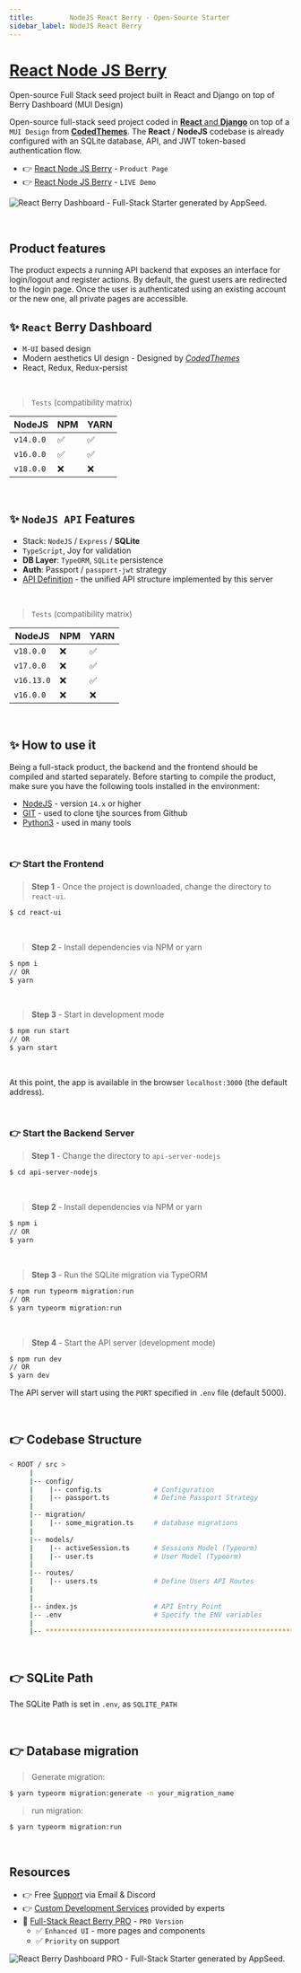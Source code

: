 ```yaml
---
title:         NodeJS React Berry - Open-Source Starter
sidebar_label: NodeJS React Berry
---
```


# [React Node JS Berry](https://appseed.us/product/berry-dashboard/api-server-nodejs/react/)

<SubHeading> Open-source Full Stack seed project built in React and Django on top of Berry Dashboard (MUI Design)</SubHeading>

Open-source full-stack seed project coded in [**React** and **Django**](https://appseed.us/product/berry-dashboard/api-server-nodejs/react/) on top of a `MUI Design` from **[CodedThemes](https://codedthemes.com/?ref=appseed)**. 
The **React** / **NodeJS** codebase is already configured with an SQLite database, API, and JWT token-based authentication flow.

- 👉 [React Node JS Berry](https://appseed.us/product/berry-dashboard/api-server-nodejs/react/) - `Product Page`
- 👉 [React Node JS Berry](https://react-node-js-berry-dashboard.appseed-srv1.com/) - `LIVE Demo`

![React Berry Dashboard - Full-Stack Starter generated by AppSeed.](https://user-images.githubusercontent.com/51070104/174480640-e0b450b1-07a8-4cc7-84bc-287bb9c45773.png)

<br />

## Product features

The product expects a running API backend that exposes an interface for login/logout and register actions. 
By default, the guest users are redirected to the login page. Once the user is authenticated using an existing account or the new one, all private pages are accessible. 

## ✨ `React` Berry Dashboard

- `M-UI` based design
- Modern aesthetics UI design - Designed by *[CodedThemes](https://codedthemes.com/?ref=appseed)*
- React, Redux, Redux-persist

<br />

> `Tests` (compatibility matrix)

| NodeJS | NPM | YARN | 
| --- | --- | --- |  
| `v14.0.0` | ✅ | ✅ |
| `v16.0.0` | ✅ | ✅ | 
| `v18.0.0` | ❌ | ❌ | 


<br />

## ✨ `NodeJS API` Features

- Stack: `NodeJS` / `Express` / **SQLite** 
- `TypeScript`, Joy for validation
- **DB Layer**: `TypeORM`, `SQLite` persistence
- **Auth**: Passport / `passport-jwt` strategy
- [API Definition](https://docs.appseed.us/boilerplate-code/api-unified-definition) - the unified API structure implemented by this server

<br />

> `Tests` (compatibility matrix)

| NodeJS | NPM | YARN | 
| --- | --- | --- | 
| `v18.0.0`  | ❌ | ✅ |
| `v17.0.0`  | ❌ | ✅ |
| `v16.13.0` | ❌ | ✅ | 
| `v16.0.0`  | ❌ | ❌ | 


<br /> 

## ✨ How to use it

Being a full-stack product, the backend and the frontend should be compiled and started separately. 
Before starting to compile the product, make sure you have the following tools installed in the environment:

- [NodeJS](https://nodejs.org/en/) - version `14.x` or higher
- [GIT](https://git-scm.com/) - used to clone tjhe sources from Github
- [Python3](https://www.python.org/) - used in many tools

<br />

### 👉 Start the Frontend 

> **Step 1** - Once the project is downloaded, change the directory to `react-ui`. 

```bash
$ cd react-ui
```

<br />

> **Step 2** - Install dependencies via NPM or yarn

```bash
$ npm i
// OR
$ yarn
```

<br />

> **Step 3** - Start in development mode

```bash
$ npm run start 
// OR
$ yarn start
```

<br />

At this point, the app is available in the browser `localhost:3000` (the default address).


<br /> 

### 👉 Start the Backend Server 

> **Step 1** - Change the directory to `api-server-nodejs`

```bash
$ cd api-server-nodejs
```

<br />

> **Step 2** - Install dependencies via NPM or yarn

```bash
$ npm i
// OR
$ yarn
```

<br />

> **Step 3** - Run the SQLite migration via TypeORM

```bash
$ npm run typeorm migration:run
// OR 
$ yarn typeorm migration:run
```

<br />

> **Step 4** - Start the API server (development mode)

```bash
$ npm run dev
// OR
$ yarn dev
```

The API server will start using the `PORT` specified in `.env` file (default 5000).

<br /> 

## 👉 Codebase Structure

```bash
< ROOT / src >
     | 
     |-- config/                              
     |    |-- config.ts             # Configuration       
     |    |-- passport.ts           # Define Passport Strategy             
     | 
     |-- migration/
     |    |-- some_migration.ts     # database migrations
     |
     |-- models/                              
     |    |-- activeSession.ts      # Sessions Model (Typeorm)              
     |    |-- user.ts               # User Model (Typeorm) 
     | 
     |-- routes/                              
     |    |-- users.ts              # Define Users API Routes
     | 
     | 
     |-- index.js                   # API Entry Point
     |-- .env                       # Specify the ENV variables
     |                        
     |-- ************************************************************************
```

<br />

## 👉 SQLite Path

The SQLite Path is set in `.env`, as `SQLITE_PATH`

<br />

## 👉 Database migration

> Generate migration:

```bash
$ yarn typeorm migration:generate -n your_migration_name
```

> run migration: 

```bash
$ yarn typeorm migration:run
```

<br />

## Resources

- 👉 Free [Support](https://appseed.us/support/) via Email & Discord
- 👉 [Custom Development Services](https://appseed.us/custom-development/) provided by experts
- 🚀 [Full-Stack React Berry PRO](https://appseed.us/product/berry-dashboard-pro/full-stack/) - `PRO Version`
  - ✅ `Enhanced UI` - more pages and components
  - ✅ `Priority` on support 

![React Berry Dashboard PRO - Full-Stack Starter generated by AppSeed.](https://user-images.githubusercontent.com/51070104/174492378-280b6de6-df58-4df7-865d-f86f6e9b1dd0.png)
